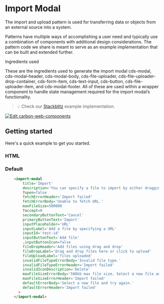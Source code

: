 
<Meta of={importModalStories} />

# Import Modal

The import and upload pattern is used for transferring data or objects from an external source into a system.

Patterns have multiple ways of accomplishing a user need and typically use a combination of components with additional design considerations. The pattern code we share is meant to serve as an example implementation that can be built and extended further.

Ingredients used

These are the ingredients used to generate the import modal
cds-modal, cds-modal-header, cds-modal-body, cds-file-uploader, cds-file-uploader-drop-container, cds-form-item, cds-text-input, cds-button, cds-file-uploader-item, and cds-modal-footer. 
All of these are used within a wrapper component to handle state management required for the import modal’s functionality.

> 💡 Check our
> [Stackblitz](https://stackblitz.com/github/carbon-design-system/ibm-products/tree/main/packages/ibm-products-web-components/examples/import-modal)
> example implementation.

[![Edit carbon-web-components](https://developer.stackblitz.com/img/open_in_stackblitz.svg)](https://stackblitz.com/github/carbon-design-system/ibm-products/tree/main/packages/ibm-products-web-components/examples/import-modal)


## Getting started

Here's a quick example to get you started.

### HTML

### Default

```html
    <import-modal
        title='Import'
        description='You can specify a file to import by either dragging it into the drag and drop area or by specifying a URL. (Maximum file size of 500KB)'
        ?open=false
        fetchErrorHeader='Import failed'
        fetchErrorBody='Unable to fetch URL.'
        maxFileSize=500000
        ?accept=0
        secondaryButtonText='Cancel'
        primaryButtonText='Import'
        inputPlaceholder='URL'
        inputLabel='Add a file by specifying a URL'
        inputId='test-id'
        inputButtonText='Add file'
        .inputButtonIcon=false
        fileDropHeader='Add files using drag and drop'
        fileDropLabel='Drag and drop files here or click to upload'
        fileUploadLabel='files uploaded'
        invalidFileTypeErrorBody='Invalid file type.'
        invalidFileTypeErrorHeader='Import failed'
        invalidIconDescription='Delete'
        maxFileSizeErrorBody='500kb max file size. Select a new file and try again.'
        maxFileSizeErrorHeader='Import failed'
        defaultErrorBody='Select a new file and try again.'
        defaultErrorHeader='Import failed'
      >
    </import-modal>
```



